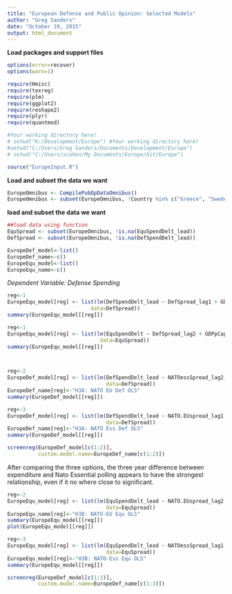 ```yaml
---
title: "European Defense and Public Opinion: Selected Models"
author: "Greg Sanders"
date: "October 19, 2015"
output: html_document
---
```


**Load packages and support files**
```r
options(error=recover)
options(warn=1)

require(Hmisc)
require(texreg)
require(plm)
require(ggplot2)
require(reshape2)
require(plyr)
require(quantmod)

#Your working directory here!
# setwd("K:/Development/Europe") #Your working directory here!
#setwd("C:/Users/Greg Sanders/Documents/Development/Europe")
# setwd("C:/Users/scohen/My Documents/Europe/Git/Europe")

source("EuropeInput.R")

```


**Load and subset the data we want**
```r

EuropeOmnibus <- CompilePubOpDataOmnibus()
EuropeOmnibus <- subset(EuropeOmnibus, !Country %in% c("Greece", "Sweden","Russia","United States"))


```



**load and subset the data we want**
```r

##load data using function
EquSpread <- subset(EuropeOmnibus, !is.na(EquSpendDelt_lead))
DefSpread <- subset(EuropeOmnibus, !is.na(DefSpendDelt_lead))

EuropeDef_model<-list()
EuropeDef_name<-c()
EuropeEqu_model<-list()
EuropeEqu_name<-c()


```


*Dependent Variable: Defense Spending*
``` r

reg<-1
EuropeEqu_model[reg] <- list(lm(DefSpendDelt_lead ~ DefSpread_lag1 + GDPpCapDelt, 
                           data=DefSpread))
summary(EuropeEqu_model[[reg]])

```


``` r
reg<-1
EuropeEqu_model[reg] <- list(lm(EquSpendDelt ~ DefSpread_lag2 + GDPpCapDelt + left_right_ls_spread, 
                              data=EquSpread))
summary(EuropeEqu_model[[reg]])


```


``` r




```

``` r




```



``` r
reg<-2
EuropeDef_model[reg] <- list(lm(DefSpendDelt_lead ~ NATOessSpread_lag2, 
                                data=DefSpread))
EuropeDef_name[reg]<-"H3A: NATO EU Def OLS"
summary(EuropeDef_model[[reg]])

reg<-3
EuropeDef_model[reg] <- list(lm(DefSpendDelt_lead ~ NATO.EUspread_lag1  + GDPpCapDelt + liberty_authority_ls_spread, 
                                data=DefSpread))
EuropeDef_name[reg]<-"H3A: NATO Ess Def OLS"
summary(EuropeDef_model[[reg]])

screenreg(EuropeDef_model[c(1:2)],
          custom.model.name=EuropeDef_name[c(1:2)])

```

After comparing the three options, the three year difference between expenditure and Nato Essential polling appears to have the strongest relationship, even if it no where close to significant.


``` r
reg<-2
EuropeEqu_model[reg] <- list(lm(EquSpendDelt_lead ~ NATO.EUspread_lag2  + GDPpCapDelt + eu_anti_pro_ls_spread, 
                                data=EquSpread))
EuropeEqu_name[reg]<-"H3B: NATO-EU Equ OLS"
summary(EuropeEqu_model[[reg]])
plot(EuropeEqu_model[[reg]])

reg<-3
EuropeEqu_model[reg] <- list(lm(EquSpendDelt_lead ~ NATOessSpread_lag1  + CivilWar, 
                                data=EquSpread))
EuropeEqu_model[reg]<-"H3B: NATO-Ess Equ OLS"
summary(EuropeEqu_model[[reg]])

screenreg(EuropeDef_model[c(1:3)],
          custom.model.name=EuropeDef_name[c(1:3)])

```



